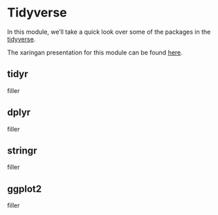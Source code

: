 # Tidyverse

In this module, we'll take a quick look over some of the packages in the [tidyverse](https://www.tidyverse.org/).

The xaringan presentation for this module can be found [here](presentations/4_Tidyverse/r_training_tidyverse.html).


## tidyr

filler

## dplyr

filler

## stringr

filler

## ggplot2

filler